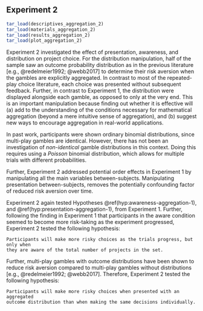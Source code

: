 ## Experiment 2 {#aggregation-2}

```r
tar_load(descriptives_aggregation_2)
tar_load(materials_aggregation_2)
tar_load(results_aggregation_2)
tar_load(plot_aggregation_2)
```

Experiment 2 investigated the effect of presentation, awareness, and
distribution on project choice. For the distribution manipulation, half of the
sample saw an outcome probability distribution as in the previous literature
[e.g., @redelmeier1992; @webb2017] to determine their risk aversion when the
gambles are explicitly aggregated. In contrast to most of the repeated-play
choice literature, each choice was presented without subsequent feedback.
Further, in contrast to Experiment 1, the distribution were displayed alongside
each gamble, as opposed to only at the very end. This is an important
manipulation because finding out whether it is effective will (a) add to the
understanding of the conditions necessary for mathematical aggregation (beyond a
mere intuitive sense of aggregation), and (b) suggest new ways to encourage
aggregation in real-world applications.

In past work, participants were shown ordinary binomial distributions, since
multi-play gambles are identical. However, there has not been an investigation
of *non-identical* gamble distributions in this context. Doing this requires
using a *Poisson* binomial distribution, which allows for multiple trials with
different probabilities.

Further, Experiment 2 addressed potential order effects in Experiment 1 by
manipulating all the main variables between-subjects. Manipulating presentation
between-subjects, removes the potentially confounding factor of reduced risk
aversion over time.

Experiment 2 again tested Hypotheses \@ref(hyp:awareness-aggregation-1),
and \@ref(hyp:presentation-aggregation-1), from Experiment 1. Further, following
the finding in Experiment 1 that participants in the aware condition seemed to
become more risk-taking as the experiment progressed, Experiment 2 tested the
following hypothesis:

```hypothesis
Participants will make more risky choices as the trials progress, but only when
they are aware of the total number of projects in the set.
```

Further, multi-play gambles with outcome distributions have been shown to reduce
risk aversion compared to multi-play gambles without distributions [e.g.,
@redelmeier1992; @webb2017]. Therefore, Experiment 2 tested the following
hypothesis:

```hypothesis
Participants will make more risky choices when presented with an aggregated
outcome distribution than when making the same decisions individually.
```
